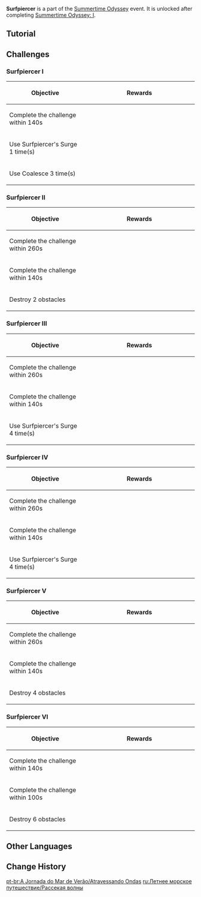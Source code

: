 {{EventTabs
|subpage1=Surfpiercer
|subpage2=Misty Hills, Foggy Vales
|subpage3=The Islands' Stirring Strings
|subpage4=Immernachtreich Keep
|subpage5=Temple of the Star Latitudes
}}
{{Event
|name              = Surfpiercer
|image             = Surfpiercer.png
|type              = In-Game
|type2             = Sub
|time_known        = yes
|time_start        = 2022-07-15 10:00:00
|time_end          = 2022-08-24 05:59:59
|time_end_offset   = GMT+8
}}
'''Surfpiercer''' is a part of the [[Summertime Odyssey]] event. It is unlocked after completing [[Summertime Odyssey: I]].

==Tutorial==
{{Tutorial
|image1 = Tutorial Surfpiercer 1.png
|text1  = During the Surfpiercer Challenge, your Waverider will {{Color|help|gather a certain amount of Piercer's Drive}}. Once this charging process is complete, you can activate a more powerful Surfpiercer's Surge. This ability {{Color|help|can have a maximum of 3 stacks}}.
|image2 = Tutorial Surfpiercer 2.png
|text2  = Use the special Coalesce ability during the challenge to gather all available Piercer's Drive within a certain AoE.
|image3 = Tutorial Surfpiercer 3.png
|text3  = When you use the Surfpiercer's Surge, the Waverider will become capable of destroying certain obstacles along the track. You can use this method to find some hidden shortcuts.<br />The destructible obstacles are: {{Color|help|small and large composite obstacles, fences, hot air balloons, and small floating towers}}.
|image4 = Tutorial Surfpiercer 4.png
|text4  = Some of the obstacles cannot be destroyed by Surfpiercer's Surge. These indestructible obstacles are: {{Color|help|large floating towers, transport balloons, reefs, and seaborne ruins}}.
|image5 = Tutorial Surfpiercer 5.png
|text5  = During the Surfpiercer challenge, you must navigate your Waverider and follow the objective markers to pass through {{Color|help|golden}} track banners en route to the final destination...
}}

==Challenges==
===Surfpiercer I===
{{Description|A simple track that seems to be a good training ground to familiarize yourself with Piercer's Drive and Surfpiercer's Surge.}}
{| class="article-table"
! Objective
! style="width: 280px;" | Rewards
|-
| Complete the challenge within 140s
| {{Card|Primogem|30}}{{Card|Mora|20,000}}{{Card|Hero's Wit|2}}
|-
| Use Surfpiercer's Surge 1 time(s)
| {{Card|Mora|20,000}}{{Card|Hero's Wit|2}}
|-
| Use Coalesce 3 time(s)
| {{Card|Mora|20,000}}{{Card|Mystic Enhancement Ore|4}}
|}

===Surfpiercer II===
{{Description|A complex track with various obstacles. Use Surfpiercer's Surge to destroy obstacles while dashing towards the destination!}}
{| class="article-table"
! Objective
! style="width: 280px;" | Rewards
|-
| Complete the challenge within 260s
| {{Card|Primogem|30}}{{Card|Mora|20,000}}{{Card|Hero's Wit|2}}
|-
| Complete the challenge within 140s
| {{Card|Mora|20,000}}{{Card|Hero's Wit|2}}
|-
| Destroy 2 obstacles
| {{Card|Mora|20,000}}{{Card|Mystic Enhancement Ore|4}}
|}

===Surfpiercer III===
{{Description|An intricately designed track with moving obstacles to slow the challengers down. Dodge them at the right time and keep sailing forward.}}
{| class="article-table"
! Objective
! style="width: 280px;" | Rewards
|-
| Complete the challenge within 260s
| {{Card|Primogem|30}}{{Card|Mora|20,000}}{{Card|Hero's Wit|2}}
|-
| Complete the challenge within 140s
| {{Card|Mora|20,000}}{{Card|Hero's Wit|2}}
|-
| Use Surfpiercer's Surge 4 time(s)
| {{Card|Mora|20,000}}{{Card|Mystic Enhancement Ore|4}}
|}

===Surfpiercer IV===
{{Description|A track with floating Dirty Fruits that block your sight. Use Coalesce at the right time during Surfpiercer's Surge and you may be able to dash a very long distance.}}
{| class="article-table"
! Objective
! style="width: 280px;" | Rewards
|-
| Complete the challenge within 260s
| {{Card|Primogem|30}}{{Card|Mora|20,000}}{{Card|Hero's Wit|2}}
|-
| Complete the challenge within 140s
| {{Card|Mora|20,000}}{{Card|Hero's Wit|2}}
|-
| Use Surfpiercer's Surge 4 time(s)
| {{Card|Mora|20,000}}{{Card|Mystic Enhancement Ore|4}}
|}

===Surfpiercer V===
{{Description|A tricky track with hidden shortcuts. To find them, mind where the sailing route leads and look out for certain obstacles...}}
{| class="article-table"
! Objective
! style="width: 280px;" | Rewards
|-
| Complete the challenge within 260s
| {{Card|Primogem|30}}{{Card|Mora|20,000}}{{Card|Hero's Wit|2}}
|-
| Complete the challenge within 140s
| {{Card|Mora|20,000}}{{Card|Hero's Wit|2}}
|-
| Destroy 4 obstacles
| {{Card|Mora|20,000}}{{Card|Mystic Enhancement Ore|4}}
|}

===Surfpiercer VI===
{{Description|A track with complicated routes. There are two distinct sailing lanes. Adjust your sailing strategies accordingly so that you may complete the challenge in the most efficient way.}}
{| class="article-table"
! Objective
! style="width: 280px;" | Rewards
|-
| Complete the challenge within 140s
| {{Card|Primogem|30}}{{Card|Mora|20,000}}{{Card|Hero's Wit|2}}
|-
| Complete the challenge within 100s
| {{Card|Mora|20,000}}{{Card|Hero's Wit|2}}
|-
| Destroy 6 obstacles
| {{Card|Mora|20,000}}{{Card|Mystic Enhancement Ore|4}}
|}

==Other Languages==
{{Other Languages
|en      = Surfpiercer
|zhs     = 逸速穿浪
|zhs_rm  = Yìsù Chuānlàng
|zht     = 逸速穿浪
|zht_rm  = Yìsù Chuānlàng
|zh_tl   = Speed Throught the Waves
|ja      = 砕波神速
|ja_rm   = Saiha Shinsoku{{assumed}}
|ja_tl   = 
|ko      = 파도를 가르는 스피드
|ko_rm   = Padoreul Gareuneun Seupideu
|ko_tl   = Speed Pass Through the Waves
|es      = Rompiendo las olas
|es_tl   = Breaking the Waves
|fr      = Briseur de vagues
|fr_tl   = Wave Breaker
|ru      = Рассекая волны
|ru_tl   = Slashing Through Waves
|th      = ว่องไวทะลวงคลื่น
|th_rm   = 
|th_tl   = 
|vi      = Cực Tốc Xuyên Sóng
|vi_tl   = 
|de      = Wellenbohrer
|de_tl   = Wave Drill
|id      = Penerjang Ombak
|id_tl   = Wave Breaker
|pt      = Atravessando Ondas
|pt_tl   = 
|tr      = 
|tr_tl   = 
|it      = 
|it_tl   = 
}}

==Change History==
{{Change History|2.8}}

[[pt-br:A Jornada do Mar de Verão/Atravessando Ondas]]
[[ru:Летнее морское путешествие/Рассекая волны]]